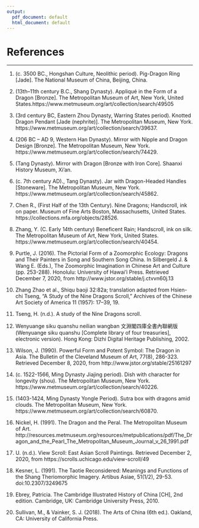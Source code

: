 ```yaml
---
output:
  pdf_document: default
  html_document: default
---
```


# References {-}

---


1. (c. 3500 BC., Hongshan Culture, Neolithic period). Pig-Dragon Ring [Jade]. The National Museum of China, Beijing, China. 

2. (13th–11th century B.C., Shang Dynasty). Appliqué in the Form of a Dragon  [Bronze]. The Metropolitan Museum of Art, New York, United States.https://www.metmuseum.org/art/collection/search/49505 

3. (3rd century BC, Eastern Zhou Dynasty, Warring States period). Knotted Dragon Pendant [Jade (nephrite)]. The Metropolitan Museum, New York. https://www.metmuseum.org/art/collection/search/39637.

4. (206 BC – AD 9, Western Han Dynasty). Mirror
with Nipple and Dragon Design [Bronze]. The Metropolitan Museum, New York. https://www.metmuseum.org/art/collection/search/74429.

5. (Tang Dynasty). Mirror with Dragon [Bronze with Iron Core]. Shaanxi History Museum, Xi’an.

6. (c. 7th century AD)., Tang Dynasty). Jar with Dragon-Headed Handles [Stoneware]. The Metropolitan Museum, New York. https://www.metmuseum.org/art/collection/search/45862.

7. Chen R., (First Half of the 13th Century). Nine Dragons; Handscroll, ink on paper. Museum of Fine Arts Boston, Massachusetts, United States. https://collections.mfa.org/objects/28526.

8. Zhang, Y. (C. Early 14th century) Beneficent Rain; Handscroll, ink on silk. The Metropolitan Museum of Art, New York, United States. https://www.metmuseum.org/art/collection/search/40454.

9. Purtle, J. (2016). The Pictorial Form of a Zoomorphic Ecology: Dragons and Their Painters in Song and Southern Song China. In Silbergeld J. & Wang E. (Eds.), The Zoomorphic Imagination in Chinese Art and Culture (pp. 253-288). Honolulu: University of Hawai'i Press. Retrieved December 7, 2020, from http://www.jstor.org/stable/j.ctvvn60j.13

10. Zhang Zhao et al., Shiqu baoji 32:82a; translation adapted from Hsien-chi Tseng, “A Study of the Nine Dragons Scroll,” Archives of the Chinese Art Society of America 11 (1957): 17–39, 19.

11. Tseng, H. (n.d.). A study of the Nine Dragons scroll.

12. Wenyuange siku quanshu neilian wangban 文淵閣四庫全書內聯網版 (Wenyuange siku quanshu [Complete library of four treasuries], electronic version). Hong Kong: Dizhi Digital Heritage Publishing, 2002.

13. Wilson, J. (1990). Powerful Form and Potent Symbol: The Dragon in Asia. The Bulletin of the Cleveland Museum of Art, 77(8), 286-323. Retrieved December 8, 2020, from http://www.jstor.org/stable/25161297

14. (c. 1522-1566, Ming Dynasty Jiajing period). Dish with character for longevity (shou). The Metropolitan Museum, New York. https://www.metmuseum.org/art/collection/search/40226.

15. (1403-1424, Ming Dynasty Yongle Period). Sutra box with dragons amid clouds. The Metropolitan Museum, New York.
https://www.metmuseum.org/art/collection/search/60870.

16. Nickel, H. (1991). The Dragon and the Peral. The Metropolitan Museum of Art. http://resources.metmuseum.org/resources/metpublications/pdf/The_Dragon_and_the_Pearl_The_Metropolitan_Museum_Journal_v_26_1991.pdf

17. U. (n.d.). View Scroll: East Asian Scroll Paintings. Retrieved December 2, 2020, from https://scrolls.uchicago.edu/view-scroll/49

18. Kesner, L. (1991). The Taotie Reconsidered: Meanings and Functions of the Shang Theriomorphic Imagery. Artibus Asiae, 51(1/2), 29-53. doi:10.2307/3249675

19. Ebrey, Patricia. The Cambridge Illustrated History of China [CH], 2nd edition. Cambridge, UK: Cambridge University Press, 2010.

20. Sullivan, M., & Vainker, S. J. (2018). The Arts of China (6th ed.). Oakland, CA: University of California Press. 





